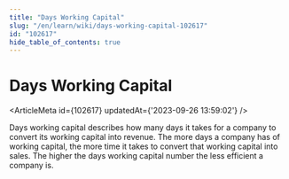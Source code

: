 ```yaml
---
title: "Days Working Capital"
slug: "/en/learn/wiki/days-working-capital-102617"
id: "102617"
hide_table_of_contents: true
---
```



# Days Working Capital

<ArticleMeta id={102617} updatedAt={'2023-09-26 13:59:02'} />
<div className='border-solid border-b border-t-0 my-4 border-[var(--ifm-color-gray-300)]' />

Days working capital describes how many days it takes for a company to convert its working capital into revenue. The more days a company has of working capital, the more time it takes to convert that working capital into sales. The higher the days working capital number the less efficient a company is.
